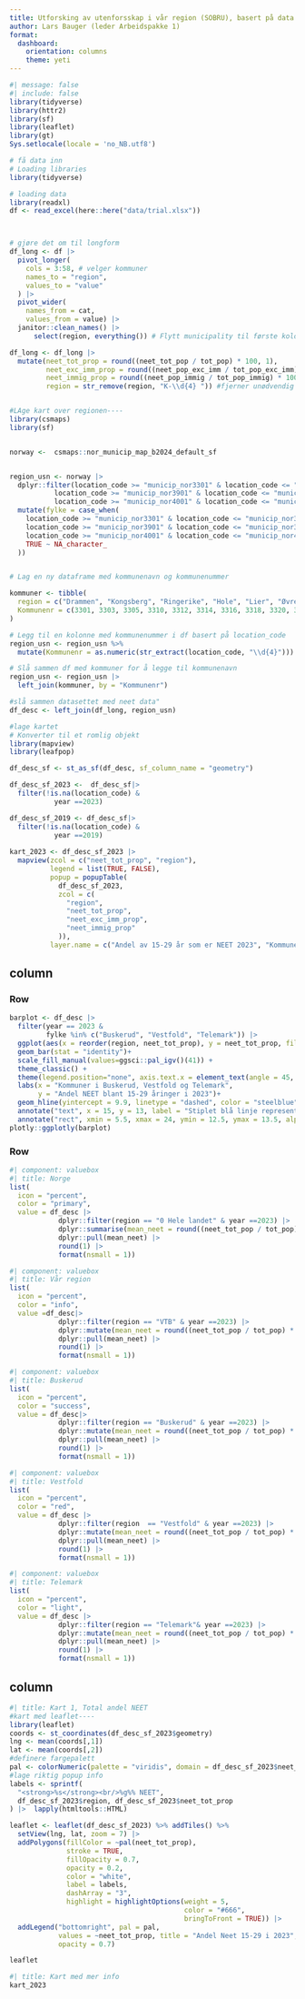 ```yaml
---
title: Utforsking av utenforsskap i vår region (SOBRU), basert på data fra SSB
author: Lars Bauger (leder Arbeidspakke 1)
format: 
  dashboard:
    orientation: columns
    theme: yeti
---
```


```r
#| message: false
#| include: false
library(tidyverse)
library(httr2)
library(sf)
library(leaflet)
library(gt)
Sys.setlocale(locale = 'no_NB.utf8')
```

```r
# få data inn
# Loading libraries
library(tidyverse)

# loading data
library(readxl)
df <- read_excel(here::here("data/trial.xlsx"))



# gjøre det om til longform
df_long <- df |> 
  pivot_longer(
    cols = 3:58, # velger kommuner
    names_to = "region",
    values_to = "value"
  ) |> 
  pivot_wider(
    names_from = cat,
    values_from = value) |> 
  janitor::clean_names() |> 
      select(region, everything()) # Flytt municipality til første kolonne

df_long <- df_long |> 
  mutate(neet_tot_prop = round((neet_tot_pop / tot_pop) * 100, 1),
         neet_exc_imm_prop = round((neet_pop_exc_imm / tot_pop_exc_imm) * 100, 1),
         neet_immig_prop = round((neet_pop_immig / tot_pop_immig) * 100, 1),
         region = str_remove(region, "K-\\d{4} ")) #fjerner unødvendig tekst


#LAge kart over regionen----
library(csmaps)
library(sf)


norway <-  csmaps::nor_municip_map_b2024_default_sf


region_usn <- norway |> 
  dplyr::filter(location_code >= "municip_nor3301" & location_code <= "municip_nor3338"|
           location_code >= "municip_nor3901" & location_code <= "municip_nor3911"|
           location_code >= "municip_nor4001" & location_code <= "municip_nor4036") |> 
  mutate(fylke = case_when(
    location_code >= "municip_nor3301" & location_code <= "municip_nor3338" ~ "Buskerud",
    location_code >= "municip_nor3901" & location_code <= "municip_nor3911" ~ "Vestfold",
    location_code >= "municip_nor4001" & location_code <= "municip_nor4036" ~ "Telemark",
    TRUE ~ NA_character_
  ))


# Lag en ny dataframe med kommunenavn og kommunenummer

kommuner <- tibble(
  region = c("Drammen", "Kongsberg", "Ringerike", "Hole", "Lier", "Øvre Eiker", "Modum", "Krødsherad", "Flå", "Nesbyen", "Gol", "Hemsedal", "Ål", "Hol", "Sigdal", "Flesberg", "Rollag", "Nore og Uvdal", "Horten", "Holmestrand", "Tønsberg", "Sandefjord", "Larvik", "Færder", "Porsgrunn", "Skien", "Notodden", "Siljan", "Bamble", "Kragerø", "Drangedal", "Nome", "Midt-Telemark", "Seljord", "Hjartdal", "Tinn", "Kviteseid", "Nissedal", "Fyresdal", "Tokke", "Vinje"),
  Kommunenr = c(3301, 3303, 3305, 3310, 3312, 3314, 3316, 3318, 3320, 3322, 3324, 3326, 3328, 3330, 3332, 3334, 3336, 3338, 3901, 3903, 3905, 3907, 3909, 3911, 4001, 4003, 4005, 4010, 4012, 4014, 4016, 4018, 4020, 4022, 4024, 4026, 4028, 4030, 4032, 4034, 4036)
)

# Legg til en kolonne med kommunenummer i df basert på location_code
region_usn <- region_usn %>%
  mutate(Kommunenr = as.numeric(str_extract(location_code, "\\d{4}")))

# Slå sammen df med kommuner for å legge til kommunenavn
region_usn <- region_usn |> 
  left_join(kommuner, by = "Kommunenr")

#slå sammen datasettet med neet data"
df_desc <- left_join(df_long, region_usn)
```

```r
#lage kartet
# Konverter til et romlig objekt
library(mapview)
library(leafpop)

df_desc_sf <- st_as_sf(df_desc, sf_column_name = "geometry")

df_desc_sf_2023 <-  df_desc_sf|> 
  filter(!is.na(location_code) &
           year ==2023) 

df_desc_sf_2019 <- df_desc_sf|> 
  filter(!is.na(location_code) &
           year ==2019)
  
kart_2023 <- df_desc_sf_2023 |> 
  mapview(zcol = c("neet_tot_prop", "region"),
          legend = list(TRUE, FALSE),
          popup = popupTable(
            df_desc_sf_2023,
            zcol = c(
              "region",
              "neet_tot_prop",
              "neet_exc_imm_prop",
              "neet_immig_prop"
            )),
          layer.name = c("Andel av 15-29 år som er NEET 2023", "Kommune"))

```

## column

### Row {height="60%"}

```r
barplot <- df_desc |> 
  filter(year == 2023 &
         fylke %in% c("Buskerud", "Vestfold", "Telemark")) |> 
  ggplot(aes(x = reorder(region, neet_tot_prop), y = neet_tot_prop, fill = region)) + 
  geom_bar(stat = "identity")+
  scale_fill_manual(values=ggsci::pal_igv()(41)) +
  theme_classic() +
  theme(legend.position="none", axis.text.x = element_text(angle = 45, hjust = 1))+
  labs(x = "Kommuner i Buskerud, Vestfold og Telemark", 
       y = "Andel NEET blant 15-29 åringer i 2023")+
  geom_hline(yintercept = 9.9, linetype = "dashed", color = "steelblue", size =0.7) +
  annotate("text", x = 15, y = 13, label = "Stiplet blå linje representerer landsgjennomsnitt", color = "black", hjust = 0) +
  annotate("rect", xmin = 5.5, xmax = 24, ymin = 12.5, ymax = 13.5, alpha = 0.2, fill = "steelblue")
plotly::ggplotly(barplot)
```

### Row {height="20%"}

```r
#| component: valuebox
#| title: Norge
list(
  icon = "percent",
  color = "primary",
  value = df_desc |> 
            dplyr::filter(region == "0 Hele landet" & year ==2023) |> 
            dplyr::summarise(mean_neet = round((neet_tot_pop / tot_pop) * 100, 1)) |> 
            dplyr::pull(mean_neet) |> 
            round(1) |> 
            format(nsmall = 1))

```

```r
#| component: valuebox
#| title: Vår region
list(
  icon = "percent",
  color = "info",
  value =df_desc|> 
            dplyr::filter(region == "VTB" & year ==2023) |> 
            dplyr::mutate(mean_neet = round((neet_tot_pop / tot_pop) * 100, 1)) |> 
            dplyr::pull(mean_neet) |> 
            round(1) |> 
            format(nsmall = 1))
```

```r
#| component: valuebox
#| title: Buskerud
list(
  icon = "percent",
  color = "success",
  value = df_desc|> 
            dplyr::filter(region == "Buskerud" & year ==2023) |> 
            dplyr::mutate(mean_neet = round((neet_tot_pop / tot_pop) * 100, 1)) |> 
            dplyr::pull(mean_neet) |> 
            round(1) |> 
            format(nsmall = 1))
```

```r
#| component: valuebox
#| title: Vestfold
list(
  icon = "percent",
  color = "red",
  value = df_desc |> 
            dplyr::filter(region  == "Vestfold" & year ==2023) |> 
            dplyr::mutate(mean_neet = round((neet_tot_pop / tot_pop) * 100, 1)) |> 
            dplyr::pull(mean_neet) |> 
            round(1) |> 
            format(nsmall = 1))

```

```r
#| component: valuebox
#| title: Telemark
list(
  icon = "percent",
  color = "light",
  value = df_desc |> 
            dplyr::filter(region == "Telemark"& year ==2023) |> 
            dplyr::mutate(mean_neet = round((neet_tot_pop / tot_pop) * 100, 1)) |> 
            dplyr::pull(mean_neet) |> 
            round(1) |> 
            format(nsmall = 1))
```

## column {.tabset}

```r
#| title: Kart 1, Total andel NEET
#kart med leaflet----
library(leaflet)
coords <- st_coordinates(df_desc_sf_2023$geometry)
lng <- mean(coords[,1])
lat <- mean(coords[,2])
#definere fargepalett
pal <- colorNumeric(palette = "viridis", domain = df_desc_sf_2023$neet_tot_prop)
#lage riktig popup info
labels <- sprintf(
  "<strong>%s</strong><br/>%g%% NEET",
  df_desc_sf_2023$region, df_desc_sf_2023$neet_tot_prop
) |>  lapply(htmltools::HTML)

leaflet <- leaflet(df_desc_sf_2023) %>% addTiles() %>%
  setView(lng, lat, zoom = 7) |> 
  addPolygons(fillColor = ~pal(neet_tot_prop),
              stroke = TRUE, 
              fillOpacity = 0.7,
              opacity = 0.2,
              color = "white",
              label = labels,
              dashArray = "3",
              highlight = highlightOptions(weight = 5,
                                           color = "#666", 
                                           bringToFront = TRUE)) |> 
  addLegend("bottomright", pal = pal, 
            values = ~neet_tot_prop, title = "Andel Neet 15-29 i 2023",
            opacity = 0.7)

leaflet

```

```r
#| title: Kart med mer info
kart_2023
```
